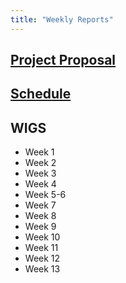```yaml
---
title: "Weekly Reports"
---
```


## [Project Proposal](./wigs/BYUI ECEN499 S20 Proposal.htm)

## [Schedule]()

## WIGS

* Week 1
* Week 2
* Week 3
* Week 4
* Week 5-6
* Week 7
* Week 8
* Week 9
* Week 10
* Week 11
* Week 12
* Week 13